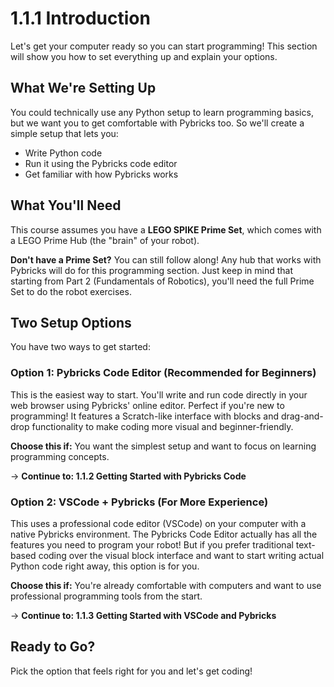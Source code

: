 
<Meta title="1. Fundamentals of Programming/1.1 Minimal setup for Pybricks Code/1.1.1 Introduction" />

# 1.1.1 Introduction

Let's get your computer ready so you can start programming! This section will show you how to set everything up and explain your options.

## What We're Setting Up

You could technically use any Python setup to learn programming basics, but we want you to get comfortable with Pybricks too. So we'll create a simple setup that lets you:

- Write Python code
- Run it using the Pybricks code editor
- Get familiar with how Pybricks works

## What You'll Need

This course assumes you have a **LEGO SPIKE Prime Set**, which comes with a LEGO Prime Hub (the "brain" of your robot).

**Don't have a Prime Set?** You can still follow along! Any hub that works with Pybricks will do for this programming section. Just keep in mind that starting from Part 2 (Fundamentals of Robotics), you'll need the full Prime Set to do the robot exercises.

## Two Setup Options

You have two ways to get started:

### Option 1: Pybricks Code Editor (Recommended for Beginners)

This is the easiest way to start. You'll write and run code directly in your web browser using Pybricks' online editor. Perfect if you're new to programming! It features a Scratch-like interface with blocks and drag-and-drop functionality to make coding more visual and beginner-friendly.

**Choose this if:** You want the simplest setup and want to focus on learning programming concepts.

→ **Continue to: 1.1.2 Getting Started with Pybricks Code**

### Option 2: VSCode + Pybricks (For More Experience)

This uses a professional code editor (VSCode) on your computer with a native Pybricks environment. The Pybricks Code Editor actually has all the features you need to program your robot! But if you prefer traditional text-based coding over the visual block interface and want to start writing actual Python code right away, this option is for you.

**Choose this if:** You're already comfortable with computers and want to use professional programming tools from the start.

→ **Continue to: 1.1.3 Getting Started with VSCode and Pybricks**

## Ready to Go?

Pick the option that feels right for you and let's get coding!
